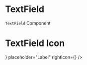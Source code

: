 

<Meta title="Property/TextField" component={TextField} />

# TextField

`TextField` Component

<Canvas>
  <Story name="single">
    <div style={{ padding: "2em", backgroundColor: "rgba(0,0,0,0.2)" }}>
      <TextField placeholder="Label" />
    </div>
  </Story>
</Canvas>

# TextField Icon

<Canvas>
  <Story name="test">
    <div style={{ padding: "2em", backgroundColor: "rgba(0,0,0,0.2)" }}>
      <TextField
        leftIcon={<Icon name="hirachyLayout" />}
        placeholder="Label"
        rightIcon={<Icon name="hirachyLayout" />}
      />
    </div>
  </Story>
</Canvas>
